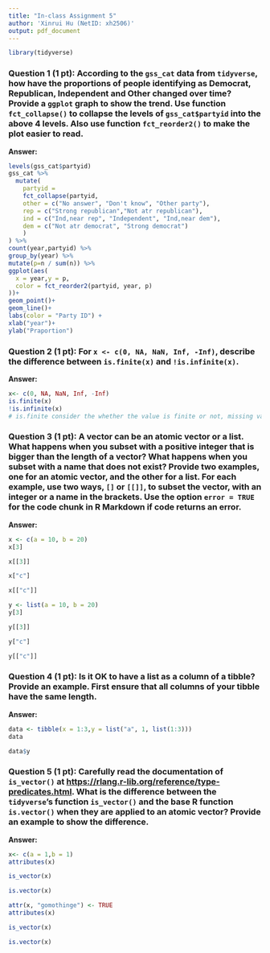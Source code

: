 ---
title: "In-class Assignment 5"
author: 'Xinrui Hu (NetID: xh2506)'
output: pdf_document
---

```{r, include=FALSE}
library(tidyverse)
```


### Question 1 (1 pt): According to the `gss_cat` data from `tidyverse`, how have the proportions of people identifying as Democrat, Republican, Independent and Other changed over time? Provide a `ggplot` graph to show the trend. Use function `fct_collapse()` to collapse the levels of `gss_cat$partyid` into the above 4 levels. Also use function `fct_reorder2()` to make the plot easier to read.
**Answer:** 
<!--Provide your answer and code below-->
```{r}
levels(gss_cat$partyid)
gss_cat %>%
  mutate(
    partyid = 
    fct_collapse(partyid, 
    other = c("No answer", "Don't know", "Other party"),
    rep = c("Strong republican","Not atr republican"),
    ind = c("Ind,near rep", "Independent", "Ind,near dem"),
    dem = c("Not atr democrat", "Strong democrat")
    )
) %>% 
count(year,partyid) %>% 
group_by(year) %>% 
mutate(p=n / sum(n)) %>%
ggplot(aes(
  x = year,y = p,
  color = fct_reorder2(partyid, year, p)
))+
geom_point()+
geom_line()+
labs(color = "Party ID") +
xlab("year")+
ylab("Praportion")
```



### Question 2 (1 pt): For `x <- c(0, NA, NaN, Inf, -Inf)`, describe the difference between `is.finite(x)` and `!is.infinite(x)`.
**Answer:** 
<!--Provide your answer and code below-->
```{r}
x<- c(0, NA, NaN, Inf, -Inf)
is.finite(x)
!is.infinite(x)
# is.finite consider the whether the value is finite or not, missing value would be consider as infinite. is.infinite would consider whether the value is infinite or not and the missing value would be consider as finite.
```



### Question 3 (1 pt): A vector can be an atomic vector or a list. What happens when you subset with a positive integer that is bigger than the length of a vector? What happens when you subset with a name that does not exist? Provide two examples, one for an atomic vector, and the other for a list. For each example, use two ways, `[]` or `[[]]`, to subset the vector, with an integer or a name in the brackets. Use the option `error = TRUE` for the code chunk in R Markdown if code returns an error.
**Answer:** 
<!--Provide your answer and code below-->
```{r}
x <- c(a = 10, b = 20)
x[3]
```
```{r, error = TRUE}
x[[3]]
```
```{r}
x["c"]
```
```{r, error = TRUE}
x[["c"]]
```
```{r}
y <- list(a = 10, b = 20)
y[3]
```
```{r, error = TRUE}
y[[3]]
```
```{r}
y["c"]
```
```{r}
y[["c"]]
```





### Question 4 (1 pt): Is it OK to have a list as a column of a tibble? Provide an example. First ensure that all columns of your tibble have the same length.
**Answer:** 
<!--Provide your answer and code below-->
```{r}
data <- tibble(x = 1:3,y = list("a", 1, list(1:3)))
data
```
```{r}
data$y
```



### Question 5 (1 pt): Carefully read the documentation of `is_vector()` at <https://rlang.r-lib.org/reference/type-predicates.html>. What is the difference between the `tidyverse`'s function `is_vector()` and the base R function `is.vector()` when they are applied to an atomic vector? Provide an example to show the difference. 
**Answer:** 
<!--Provide your answer and code below-->
```{r}
x<- c(a = 1,b = 1)
attributes(x)
```
```{r}
is_vector(x)
```
```{r}
is.vector(x)
```
```{r}
attr(x, "gomothinge") <- TRUE
attributes(x)
```
```{r}
is_vector(x)
```
```{r}
is.vector(x)
```




